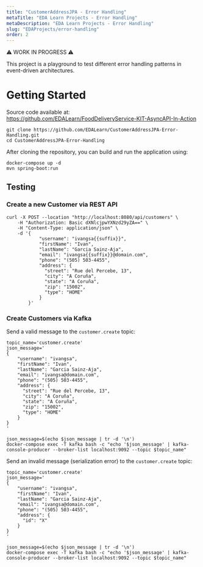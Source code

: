 ```yaml
---
title: "CustomerAddressJPA - Error Handling"
metaTitle: "EDA Learn Projects - Error Handling"
metaDescription: "EDA Learn Projects - Error Handling"
slug: "EDAProjects/error-handling"
order: 2
---
```


⚠️ WORK IN PROGRESS ⚠️

This project is a playground to test different error handling patterns in event-driven architectures.

# Getting Started

Source code available at: https://github.com/EDALearn/FoodDeliveryService-KIT-AsyncAPI-In-Action

```shell
git clone https://github.com/EDALearn/CustomerAddressJPA-Error-Handling.git
cd CustomerAddressJPA-Error-Handling
```

After cloning the repository, you can build and run the application using:

```shell
docker-compose up -d
mvn spring-boot:run
```
## Testing

### Create a new Customer via REST API

```shell
curl -X POST --location "http://localhost:8080/api/customers" \
    -H "Authorization: Basic dXNlcjpwYXNzd29yZA==" \
    -H "Content-Type: application/json" \
    -d '{
            "username": "ivangsa{{suffix}}",
            "firstName": "Ivan",
            "lastName": "Garcia Sainz-Aja",
            "email": "ivangsa{{suffix}}@domain.com",
            "phone": "(505) 503-4455",
            "address": {
              "street": "Rue del Percebe, 13",
              "city": "A Coruña",
              "state": "A Coruña",
              "zip": "15002",
              "type": "HOME"
            }
        }'
```

### Create Customers via Kafka

Send a valid message to the `customer.create` topic:

```shell
topic_name='customer.create'
json_message='
{
    "username": "ivangsa",
    "firstName": "Ivan",
    "lastName": "Garcia Sainz-Aja",
    "email": "ivangsa@domain.com",
    "phone": "(505) 503-4455",
    "address": {
      "street": "Rue del Percebe, 13",
      "city": "A Coruña",
      "state": "A Coruña",
      "zip": "15002",
      "type": "HOME"
    }
}
'

json_message=$(echo $json_message | tr -d '\n')
docker-compose exec -T kafka bash -c "echo '$json_message' | kafka-console-producer --broker-list localhost:9092 --topic $topic_name"
```
Send an invalid message (serialization error) to the `customer.create` topic:

```shell
topic_name='customer.create'
json_message='
{
    "username": "ivangsa",
    "firstName": "Ivan",
    "lastName": "Garcia Sainz-Aja",
    "email": "ivangsa@domain.com",
    "phone": "(505) 503-4455",
    "address": {
      "id": "X"
    }
}
'

json_message=$(echo $json_message | tr -d '\n')
docker-compose exec -T kafka bash -c "echo '$json_message' | kafka-console-producer --broker-list localhost:9092 --topic $topic_name"
```
